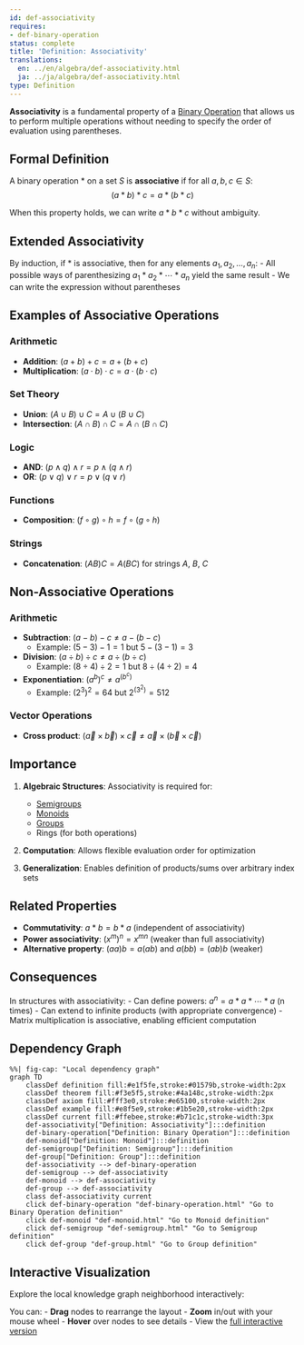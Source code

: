 ```yaml
---
id: def-associativity
requires:
- def-binary-operation
status: complete
title: 'Definition: Associativity'
translations:
  en: ../en/algebra/def-associativity.html
  ja: ../ja/algebra/def-associativity.html
type: Definition
---
```


**Associativity** is a fundamental property of a [Binary Operation](def-binary-operation.qmd) that allows us to perform multiple operations without needing to specify the order of evaluation using parentheses.

## Formal Definition

A binary operation $*$ on a set $S$ is **associative** if for all $a, b, c \in S$:
$$(a * b) * c = a * (b * c)$$

When this property holds, we can write $a * b * c$ without ambiguity.

## Extended Associativity

By induction, if $*$ is associative, then for any elements $a_1, a_2, \ldots, a_n$:
- All possible ways of parenthesizing $a_1 * a_2 * \cdots * a_n$ yield the same result
- We can write the expression without parentheses

## Examples of Associative Operations

### Arithmetic
- **Addition**: $(a + b) + c = a + (b + c)$
- **Multiplication**: $(a \cdot b) \cdot c = a \cdot (b \cdot c)$

### Set Theory
- **Union**: $(A \cup B) \cup C = A \cup (B \cup C)$
- **Intersection**: $(A \cap B) \cap C = A \cap (B \cap C)$

### Logic
- **AND**: $(p \land q) \land r = p \land (q \land r)$
- **OR**: $(p \lor q) \lor r = p \lor (q \lor r)$

### Functions
- **Composition**: $(f \circ g) \circ h = f \circ (g \circ h)$

### Strings
- **Concatenation**: $(AB)C = A(BC)$ for strings $A$, $B$, $C$

## Non-Associative Operations

### Arithmetic
- **Subtraction**: $(a - b) - c \neq a - (b - c)$
  - Example: $(5 - 3) - 1 = 1$ but $5 - (3 - 1) = 3$
- **Division**: $(a \div b) \div c \neq a \div (b \div c)$
  - Example: $(8 \div 4) \div 2 = 1$ but $8 \div (4 \div 2) = 4$
- **Exponentiation**: $(a^b)^c \neq a^{(b^c)}$
  - Example: $(2^3)^2 = 64$ but $2^{(3^2)} = 512$

### Vector Operations
- **Cross product**: $(\vec{a} \times \vec{b}) \times \vec{c} \neq \vec{a} \times (\vec{b} \times \vec{c})$

## Importance

1. **Algebraic Structures**: Associativity is required for:
   - [Semigroups](def-semigroup.qmd)
   - [Monoids](def-monoid.qmd)
   - [Groups](def-group.qmd)
   - Rings (for both operations)

2. **Computation**: Allows flexible evaluation order for optimization

3. **Generalization**: Enables definition of products/sums over arbitrary index sets

## Related Properties

- **Commutativity**: $a * b = b * a$ (independent of associativity)
- **Power associativity**: $(x^m)^n = x^{mn}$ (weaker than full associativity)
- **Alternative property**: $(aa)b = a(ab)$ and $a(bb) = (ab)b$ (weaker)

## Consequences

In structures with associativity:
- Can define powers: $a^n = a * a * \cdots * a$ (n times)
- Can extend to infinite products (with appropriate convergence)
- Matrix multiplication is associative, enabling efficient computation

## Dependency Graph

```mermaid
%%| fig-cap: "Local dependency graph"
graph TD
    classDef definition fill:#e1f5fe,stroke:#01579b,stroke-width:2px
    classDef theorem fill:#f3e5f5,stroke:#4a148c,stroke-width:2px
    classDef axiom fill:#fff3e0,stroke:#e65100,stroke-width:2px
    classDef example fill:#e8f5e9,stroke:#1b5e20,stroke-width:2px
    classDef current fill:#ffebee,stroke:#b71c1c,stroke-width:3px
    def-associativity["Definition: Associativity"]:::definition
    def-binary-operation["Definition: Binary Operation"]:::definition
    def-monoid["Definition: Monoid"]:::definition
    def-semigroup["Definition: Semigroup"]:::definition
    def-group["Definition: Group"]:::definition
    def-associativity --> def-binary-operation
    def-semigroup --> def-associativity
    def-monoid --> def-associativity
    def-group --> def-associativity
    class def-associativity current
    click def-binary-operation "def-binary-operation.html" "Go to Binary Operation definition"
    click def-monoid "def-monoid.html" "Go to Monoid definition"
    click def-semigroup "def-semigroup.html" "Go to Semigroup definition"
    click def-group "def-group.html" "Go to Group definition"
```

## Interactive Visualization

Explore the local knowledge graph neighborhood interactively:

::: {.graph-viz data-id="def-associativity" data-width="700" data-height="500"}
:::

You can:
- **Drag** nodes to rearrange the layout
- **Zoom** in/out with your mouse wheel
- **Hover** over nodes to see details
- View the [full interactive version](../../output/interactive/def-associativity.html){target="_blank"}
